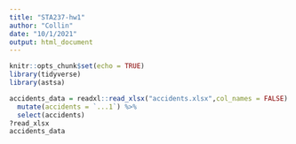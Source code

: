 ```yaml
---
title: "STA237-hw1"
author: "Collin"
date: "10/1/2021"
output: html_document
---
```


```r
knitr::opts_chunk$set(echo = TRUE)
library(tidyverse)
library(astsa)

accidents_data = readxl::read_xlsx("accidents.xlsx",col_names = FALSE) %>% 
  mutate(accidents = `...1`) %>% 
  select(accidents)
?read_xlsx
accidents_data
```


```r


```

